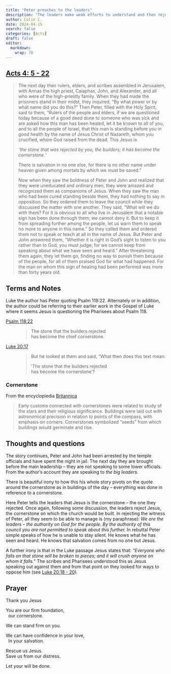 ```yaml
---
title: "Peter preaches to the leaders"
description: "The leaders make weak efforts to understand and then reject Peter's witness."
author: Colin C.
date: 2024-04-15
search: false
categories: [Acts]
draft: false
editor: 
  markdown: 
    wrap: 70
---
```


## [Acts 4: 5 - 22](https://www.bible.com/bible/2016/ACT.4.NRSV)

> The next day their rulers, elders, and scribes assembled in
> Jerusalem, with Annas the high priest, Caiaphas, John, and
> Alexander, and all who were of the high-priestly family. When they
> had made the prisoners stand in their midst, they inquired, “By what
> power or by what name did you do this?” Then Peter, filled with the
> Holy Spirit, said to them, “Rulers of the people and elders, if we
> are questioned today because of a good deed done to someone who was
> sick and are asked how this man has been healed, let it be known to
> all of you, and to all the people of Israel, that this man is
> standing before you in good health by the name of Jesus Christ of
> Nazareth, whom you crucified, whom God raised from the dead. This
> Jesus is
>
> *‘the stone that was rejected by you, the builders;* *it has become
> the cornerstone.’*
>
> There is salvation in no one else, for there is no other name under
> heaven given among mortals by which we must be saved.”
>
> Now when they saw the boldness of Peter and John and realized that
> they were uneducated and ordinary men, they were amazed and
> recognized them as companions of Jesus. When they saw the man who
> had been cured standing beside them, they had nothing to say in
> opposition. So they ordered them to leave the council while they
> discussed the matter with one another. They said, “What will we do
> with them? For it is obvious to all who live in Jerusalem that a
> notable sign has been done through them; we cannot deny it. But to
> keep it from spreading further among the people, let us warn them to
> speak no more to anyone in this name.” So they called them and
> ordered them not to speak or teach at all in the name of Jesus.
> But Peter and John answered them, “Whether it is right in God's
> sight to listen to you rather than to God, you must judge; for we
> cannot keep from speaking about what we have seen and heard.”
> After threatening them again, they let them go, finding no way to
> punish them because of the people, for all of them praised God for
> what had happened. For the man on whom this sign of healing had
> been performed was more than forty years old.

## Terms and Notes

Luke the author has Peter quoting Psalm 118:22. Alternately or in
    addition, the author could be referring to their earlier work in
    the Gospel of Luke where it seems Jesus is questioning the
    Pharisees about Psalm 118.

::: {layout-ncol="2"}
::: {#ps118}

[Psalm 118:22](https://www.bible.com/bible/2016/PSA.118.NRSV)

:   > The stone that the builders rejected\
    > has become the chief cornerstone.
:::

::: {#luke20}

[Luke 20:17](https://www.bible.com/bible/2016/LUK.20.NRSV)

:   > But he looked at them and said, “What then does this text mean:
    >
    > 'The stone that the builders rejected \
    > has become the cornerstone’?
:::
:::


### Cornerstone

From the encyclopiedia [Britannica](https://www.britannica.com/technology/cornerstone) 

> Early customs connected with cornerstones were related to study of the stars and their religious significance. Buildings were laid out with astronomical precision in relation to points of the compass, with emphasis on corners. Cornerstones symbolized “seeds” from which buildings would germinate and rise.


## Thoughts and questions

The story continues,  Peter and John had been arrested by the temple officials and have spent the night in jail.  The next day they are brought before the main leadership -- they are not speaking to some lower officials.  From the author's account they are speaking to _the big leaders_.  

There is beautiful irony to how this his whole story pivots on the quote around the cornerstone as in buildings of the day -- everything was done in reference to a cornerstone.  

Here Peter tells the leaders that Jesus is the cornerstone -- the one they rejected.  Once again, following some discussion, the leaders reject Jesus, the cornerstone on which the church would be built.  In rejecting the witness of Peter, all they seem to be able to manage is (my paraphrase): _We are the leaders -- the authority on God for the people.  By the authority of this council you are not permitted to speak about this further._  In rebuttal Peter simple speaks of how he is unable to stay silent.  He knows what he has seen and heard.  He knows that salvation comes from no one but Jesus. 

A further irony is that in the Luke passage Jesus states that: _"Everyone who falls on that stone will be broken to pieces; and it will crush anyone on whom it falls.”_ The scribes and Pharisees understood this as Jesus speaking out against them and from that point on they looked for ways to oppose him (see [Luke 20:18 - 20](https://www.bible.com/bible/2016/LUK.20.NRSV)).  


## Prayer

Thank you Jesus

You are our firm foundation,\
&nbsp; our cornerstone. 

We can stand firm on you.  

We can have confidence in your love,\
&nbsp; In your salvation. 

Rescue us Jesus. \
Save us from our distress.  

Let your will be done. 